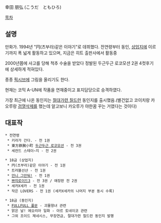 幸田 朋弘 (こうだ　ともひろ)

[[목차]]
== 설명 ==
만화가. 1994년 "円(츠부라)같은 이야기"로 데뷔했다. 전연령부터 동인, [[상업지]]에 이르기까지 폭 넓게 활동하고 있으며, 지금은 히트 출판사에서 활동중

2000년쯤에 사고를 당해 척추 수술을 받았다 정발된 두근두근 로코모션 2권 4컷후기에 상세하게 적혀있다.

종종 [[픽시브]]에 그림을 올리기도 한다.

현재는 코믹 A-UN에 작품을 연재중이고 표지담당으로 승격하였다.

가장 최근에 나온 동인지는 [[절대가련 칠드런]] 동인지를 출시했음.(별건없고 코이치랑 카오루랑 [[검열삭제]]를 했는데 알고보니 카오루가 야한꿈 꾸는 거였다는 것이다)

== 대표작 ==
 * 전연령
  * 키라가 간다. - 전 1권
  * 東方鉄腕小町 [[두근두근 로코모션]] - 전 3권
  * 세컨드 스테이~지 - 전 2권

 * 18금 (상업지)
  * 円(츠부라)같은 이야기 - 전 1권
  * 트러블선샨 - 전 1권
  * [[언니 그만둬!]] - 전 1권
  * [[쁘띠로이드3]] - 전 3권 / 애장판 전 2권
  * 세카X세카 - 전 1권
  * 작은 LOVERS - 전 1권 (세카X세카의 나머지 부분 동시 수록)

 * 18금 (동인지)
  * [[FULLFULL 풀문]] - 괴물왕녀 관련
  * 맑은 날! 에오리아 일화 - 아르 토네이코 관련
  * 그외 조이드 제네시스, 무장연금, 절대가련 칠드런 동인지 발행
